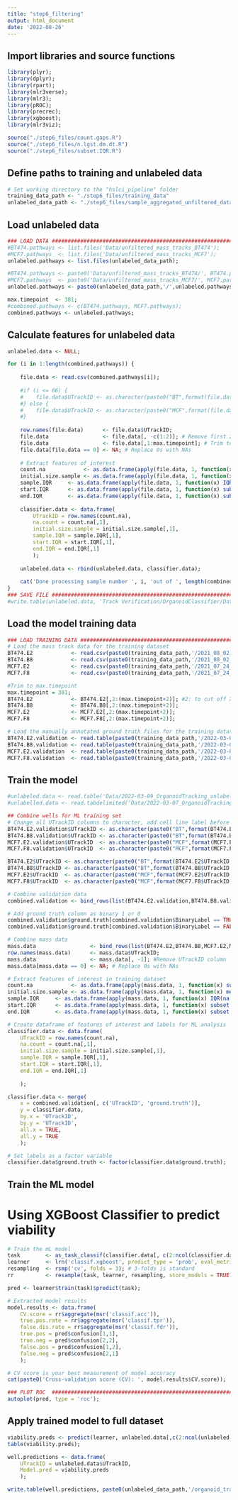 ```yaml
---
title: "step6_filtering"
output: html_document
date: '2022-08-26'
---
```


## Import libraries and source functions
```r
library(plyr);
library(dplyr);
library(rpart);
library(mlr3verse);
library(mlr3);
library(pROC);
library(precrec);
library(xgboost);
library(mlr3viz);

source("./step6_files/count.gaps.R")
source("./step6_files/n.lgst.dm.dt.R")
source("./step6_files/subset.IQR.R")
```

## Define paths to training and unlabeled data
```r
# Set working directory to the "hslci_pipeline" folder
training_data_path <- "./step6_files/training_data"
unlabeled_data_path <- "./step6_files/sample_aggregated_unfiltered_data"
```

## Load unlabeled data
```r
### LOAD DATA #################################################################################
#BT474.pathways <- list.files('Data/unfiltered_mass_tracks_BT474');
#MCF7.pathways  <- list.files('Data/unfiltered_mass_tracks_MCF7');
unlabeled.pathways <- list.files(unlabeled_data_path);

#BT474.pathways <- paste0('Data/unfiltered_mass_tracks_BT474/', BT474.pathways);
#MCF7.pathways  <- paste0('Data/unfiltered_mass_tracks_MCF7/', MCF7.pathways);
unlabeled.pathways <- paste0(unlabeled_data_path,'/',unlabeled.pathways);

max.timepoint  <- 381;
#combined.pathways <- c(BT474.pathways, MCF7.pathways);
combined.pathways <- unlabeled.pathways;
```

## Calculate features for unlabeled data
```r
unlabeled.data <- NULL;

for (i in 1:length(combined.pathways)) {
    
    file.data <- read.csv(combined.pathways[i]);
    
    #if (i <= 66) {
    #    file.data$UTrackID <- as.character(paste0("BT",format(file.data$UTrackID,scientific = FALSE)));
    #} else {
    #    file.data$UTrackID <- as.character(paste0("MCF",format(file.data$UTrackID,scientific = FALSE)));
    #}
    
    row.names(file.data)      <- file.data$UTrackID;
    file.data                 <- file.data[, -c(1:2)]; # Remove first 2 label columns 
    file.data                 <- file.data[,1:max.timepoint]; # Trim to max timepoint
    file.data[file.data == 0] <- NA; # Replace 0s with NAs
    
    # Extract features of interest
    count.na            <- as.data.frame(apply(file.data, 1, function(x) sum(is.na(x))));
    initial.size.sample <- as.data.frame(apply(file.data, 1, function(x) median(na.omit(x)[1:2], na.rm = TRUE)));
    sample.IQR     <- as.data.frame(apply(file.data, 1, function(x) IQR(na.omit(x),na.rm = TRUE)));
    start.IQR      <- as.data.frame(apply(file.data, 1, function(x) subset.IQR(x,1,12)));
    end.IQR        <- as.data.frame(apply(file.data, 1, function(x) subset.IQR(x,-12,-1)));
    
    classifier.data <- data.frame(
        UTrackID = row.names(count.na),
        na.count = count.na[,1],
        initial.size.sample = initial.size.sample[,1],
        sample.IQR = sample.IQR[,1],
        start.IQR = start.IQR[,1],
        end.IQR = end.IQR[,1]
        );
    
    unlabeled.data <- rbind(unlabeled.data, classifier.data);
    
    cat('Done processing sample number ', i, 'out of ', length(combined.pathways), '\n');
}
### SAVE FILE ##############################################################
#write.table(unlabeled.data, 'Track Verification/OrganoidClassifier/Data/2022-03-11_OrganoidTracking_unlabeled.classifier.data.txt', sep = '\t')
```

## Load the model training data
```r
### LOAD TRAINING DATA #################################################################################
# Load the mass track data for the training dataset
BT474.E2            <- read.csv(paste0(training_data_path,'/2021_08_02_BT-474_E2_unfiltered_agg_mass_tracks.csv'));
BT474.B8            <- read.csv(paste0(training_data_path,'/2021_08_02_BT-474_B8_unfiltered_agg_mass_tracks.csv'));
MCF7.E2             <- read.csv(paste0(training_data_path,'/2021_07_24_MCF-7_E2_unfiltered_agg_mass_tracks.csv'));
MCF7.F8             <- read.csv(paste0(training_data_path,'/2021_07_24_MCF-7_F8_unfiltered_agg_mass_tracks.csv'));

#Trim to max.timepoint
max.timepoint = 381; 
BT474.E2            <- BT474.E2[,2:(max.timepoint+2)]; #2: to cut off X column, max+2 due to x and UTrackID columns
BT474.B8            <- BT474.B8[,2:(max.timepoint+2)];
MCF7.E2             <- MCF7.E2[,2:(max.timepoint+2)];
MCF7.F8             <- MCF7.F8[,2:(max.timepoint+2)];

# Load the manually annotated ground truth files for the training dataset
BT474.E2.validation <- read.table(paste0(training_data_path,'/2022-03-09_BT474_E2_unfiltered_manuallabel.txt'), sep = '\t', header = T);
BT474.B8.validation <- read.table(paste0(training_data_path,'/2022-03-09_BT474_B8_unfiltered_manuallabel.txt'), sep = '\t', header = T);
MCF7.E2.validation  <- read.table(paste0(training_data_path,'/2022-03-09_MCF7_E2_unfiltered_manuallabel.txt'), sep = '\t', header = T);
MCF7.F8.validation  <- read.table(paste0(training_data_path,'/2022-03-09_MCF7_F8_unfiltered_manuallabel.txt'), sep = '\t', header = T);
```

## Train the model
```r
#unlabeled.data <- read.table('Data/2022-03-09_OrganoidTracking_unlabeled.classifier.data.txt', sep = '\t', header = T);
#unlabelled.data <- read.tabdelimited('Data/2022-03-07_OrganoidTracking_unlabelled.classifier.data.txt');

## Combine wells for ML training set
# Change all UTrackID columns to character, add cell line label before UTrackID
BT474.E2.validation$UTrackID <- as.character(paste0("BT",format(BT474.E2.validation$UTrackID,scientific = FALSE)));
BT474.B8.validation$UTrackID <- as.character(paste0("BT",format(BT474.B8.validation$UTrackID,scientific = FALSE)));
MCF7.E2.validation$UTrackID  <- as.character(paste0("MCF",format(MCF7.E2.validation$UTrackID,scientific = FALSE)));
MCF7.F8.validation$UTrackID  <- as.character(paste0("MCF",format(MCF7.F8.validation$UTrackID,scientific = FALSE)));

BT474.E2$UTrackID <- as.character(paste0("BT",format(BT474.E2$UTrackID,scientific = FALSE)));
BT474.B8$UTrackID <- as.character(paste0("BT",format(BT474.B8$UTrackID,scientific = FALSE)));
MCF7.E2$UTrackID  <- as.character(paste0("MCF",format(MCF7.E2$UTrackID,scientific = FALSE)));
MCF7.F8$UTrackID  <- as.character(paste0("MCF",format(MCF7.F8$UTrackID,scientific = FALSE)));

# Combine validation data
combined.validation <- bind_rows(list(BT474.E2.validation,BT474.B8.validation,MCF7.E2.validation,MCF7.F8.validation))

# Add ground truth column as binary 1 or 0
combined.validation$ground.truth[combined.validation$BinaryLabel == TRUE] <- 1;
combined.validation$ground.truth[combined.validation$BinaryLabel == FALSE] <- 0;

# Combine mass data
mass.data                 <- bind_rows(list(BT474.E2,BT474.B8,MCF7.E2,MCF7.F8));
row.names(mass.data)      <- mass.data$UTrackID;
mass.data                 <- mass.data[, -1]; #Remove UTrackID column
mass.data[mass.data == 0] <- NA; # Replace 0s with NAs

# Extract features of interest in training dataset
count.na            <- as.data.frame(apply(mass.data, 1, function(x) sum(is.na(x))));
initial.size.sample <- as.data.frame(apply(mass.data, 1, function(x) median(na.omit(x)[1:2], na.rm = TRUE)));
sample.IQR     <- as.data.frame(apply(mass.data, 1, function(x) IQR(na.omit(x),na.rm = TRUE)));
start.IQR      <- as.data.frame(apply(mass.data, 1, function(x) subset.IQR(x,1,12)));
end.IQR        <- as.data.frame(apply(mass.data, 1, function(x) subset.IQR(x,-12,-1)));

# Create dataframe of features of interest and labels for ML analysis
classifier.data <- data.frame(
    UTrackID = row.names(count.na),
    na.count = count.na[,1],
    initial.size.sample = initial.size.sample[,1],
    sample.IQR = sample.IQR[,1],
    start.IQR = start.IQR[,1],
    end.IQR = end.IQR[,1]
    
    );

classifier.data <- merge(
    x = combined.validation[, c('UTrackID', 'ground.truth')],
    y = classifier.data,
    by.x = 'UTrackID',
    by.y = 'UTrackID',
    all.x = TRUE,
    all.y = TRUE
    );

# Set labels as a factor variable
classifier.data$ground.truth <- factor(classifier.data$ground.truth);
```

## Train the ML model
# Using XGBoost Classifier to predict viability
```r
# Train the mL model
task        <- as_task_classif(classifier.data[, c(2:ncol(classifier.data))], target = 'ground.truth');
learner     <- lrn('classif.xgboost', predict_type = 'prob', eval_metric = 'logloss' );
resampling  <- rsmp('cv', folds = 3); # 3-folds is standard
rr          <- resample(task, learner, resampling, store_models = TRUE);

pred <- learner$train(task)$predict(task);

# Extracted model results
model.results <- data.frame(
    CV.score = rr$aggregate(msr('classif.acc')),
    true.pos.rate = rr$aggregate(msr('classif.tpr')),
    false.dis.rate = rr$aggregate(msr('classif.fdr')),
    true.pos = pred$confusion[1,1],
    true.neg = pred$confusion[2,2],
    false.pos = pred$confusion[1,2],
    false.neg = pred$confusion[2,1]
    );

# CV score is your best measurement of model accuracy
cat(paste0('Cross-validation score (CV): ', model.results$CV.score));

### PLOT ROC  ######################################################################
autoplot(pred, type = 'roc');
```

## Apply trained model to full dataset
```r
viability.preds <- predict(learner, unlabeled.data[,c(2:ncol(unlabeled.data))]);
table(viability.preds);

well.predictions <- data.frame(
    UTrackID = unlabeled.data$UTrackID,
    Model.pred = viability.preds
    );

write.table(well.predictions, paste0(unlabeled_data_path,'/organoid_track_validity_prediction.txt'), sep = '\t')
```

